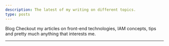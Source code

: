 ```yaml
---
description: The latest of my writing on different topics.
type: posts
---
```



<div className="max-w-screen-lg pt-16">
  <FadeIn className="flex flex-col items-baseline gap-5 md:gap-6">
    <PageHeader>Blog</PageHeader>
    <SectionSubtext className="lg:max-w-[750px]" textAlign="left">
      Checkout my articles on front-end technologies, IAM concepts, tips and pretty much anything that interests me.
    </SectionSubtext>
  </FadeIn>
</div>
<hr class="my-16 h-px bg-gray-200 border-0 dark:bg-gray-700" />
<BlogIndex />
